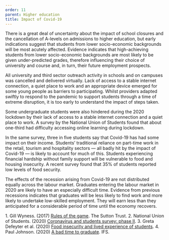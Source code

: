 ```yaml
---
order: 11
parent: Higher education
title: Impact of Covid-19
---
```


There is a great deal of uncertainty about the impact of school closures and the
cancellation of A-levels on admissions to higher education, but early
indications suggest that students from lower socio-economic backgrounds will be
most acutely affected. Evidence indicates that high-achieving students from
lower socio-economic backgrounds are most likely to be given under-predicted
grades, therefore influencing their choice of university and course and, in
turn, their future employment prospects.<FootnoteLink text="1"/>

<ResearchImage imageName="higher-education-covid-19.jpg" />

<div>
All university and third sector outreach activity in schools and on campuses was
cancelled and delivered virtually. Lack of access to a stable internet
connection, a quiet place to work and an appropriate device emerged for some
young people as barriers to participating. Whilst providers adapted swiftly to
respond to the pandemic to support students through a time of extreme
disruption, it is too early to understand the impact of steps taken. 

Some undergraduate students were also hindered during the 2020 lockdown by their
lack of access to a stable internet connection and a quiet place to work. A
survey by the National Union of Students found that about one-third had
difficulty accessing online learning during lockdown.<FootnoteLink text="2"/>
</div>

<div>
In the same survey, three in five students say that Covid-19 has had some impact
on their income. Students’ traditional reliance on part-time work in the retail,
tourism and hospitality sectors — all badly hit by the impact of Covid-19 — is
likely to account for much of this. Students experiencing financial hardship
without family support will be vulnerable to food and housing insecurity. A
recent survey found that 35% of students reported low levels of food
security.<FootnoteLink text="3"/> 

The effects of the recession arising from Covid-19 are not distributed equally
across the labour market. Graduates entering the labour market in 2020 are
likely to have an especially difficult time. Evidence from previous recessions
indicates that graduates will be less likely to find work and more likely to
undertake low-skilled employment. They will earn less than they anticipated for
a considerable period of time until the economy recovers.<FootnoteLink
text="4"/>
</div>

<Footnotes>
	1. Gill Wyness. (2017) <a
	href="https://www.suttontrust.com/our-research/rules-of-the-game-university-admissions/">Rules
	of the game</a>. The Sutton Trust.
	2. National Union of Students. (2020) <a
	href="https://www.nus.org.uk/en/news/coronavirus-and-students-survey-phase-ii1/?load=5&top=1200">Coronavirus
	and students survey: phase II</a>.
	3. Greta Defeyter et al. (2020) <a
	href="https://healthylivinguk.org/2020/06/11/university-students-facing-food-insecurity-due-to-pandemic/">Food
	insecurity and lived experience of students</a>.
	4. Paul Johnson. (2020) <a href="https://www.ifs.org.uk/publications/14816">A
	bad time to graduate</a>. IFS.
</Footnotes>
